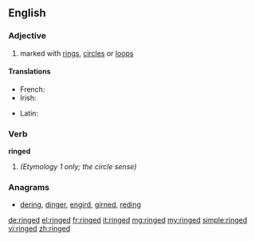 ==English==

===Adjective===
{{en-adj|-}}

# marked with [[ring]]s, [[circle]]s or [[loop]]s

====Translations====
{{trans-top|marked with rings, circles, or loops}}
* French: {{t+|fr|annelé}}
* Irish: {{t-|ga|fáinneach}}
{{trans-mid}}
* Latin: {{t-|la|anulatus|alt=ānulātus}}
{{trans-bottom}}

===Verb===
'''ringed'''

# {{en-past of|ring}}   ''(Etymology 1 only; the circle sense)''

===Anagrams===
* [[dering#English|dering]], [[dinger#English|dinger]], [[engird#English|engird]], [[girned#English|girned]], [[reding#English|reding]]

[[de:ringed]]
[[el:ringed]]
[[fr:ringed]]
[[it:ringed]]
[[mg:ringed]]
[[my:ringed]]
[[simple:ringed]]
[[vi:ringed]]
[[zh:ringed]]